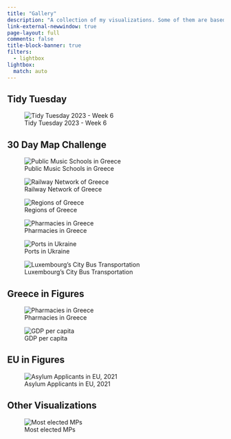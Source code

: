 ```yaml
---
title: "Gallery"
description: "A collection of my visualizations. Some of them are based on popular challenges such as [#TidyTuesday](https://github.com/rfordatascience/tidytuesday) and [#30DayMapChallenge](https://github.com/tjukanovt/30DayMapChallenge). The collection is not restricted to those, as I find from time to time interesting datasets to work with."
link-external-newwindow: true
page-layout: full
comments: false
title-block-banner: true
filters:
  - lightbox
lightbox:
  match: auto
---
```


## Tidy  Tuesday

::: {.grid}

::: {.g-col-12 .g-col-md-4}
![Tidy Tuesday 2023 - Week 6](images/w6-2023-tt.png)
:::



:::



## 30  Day  Map  Challenge

::: {.grid}

::: {.g-col-12 .g-col-md-4}
![Public Music Schools in Greece](images/d1-2022-30dmc.png){group="30dmc"}

:::

::: {.g-col-12 .g-col-md-4}
![Railway Network of Greece](images/d2-2022-30dmc.png){group="30dmc"}
:::

::: {.g-col-12 .g-col-md-4}
![Regions of Greece](images/d3-2022-30dmc.png){group="30dmc"}
:::

::: {.g-col-12 .g-col-md-4}
![Pharmacies in Greece](images/d4-2022-30dmc.png){group="30dmc"}
:::

::: {.g-col-12 .g-col-md-4}
![Ports in Ukraine](images/d5-2022-30dmc.png){group="30dmc"}
:::

::: {.g-col-12 .g-col-md-4}
![Luxembourg's City Bus Transportation](images/d6-2022-30dmc.png){group="30dmc"}
:::

:::

## Greece in Figures

:::{.grid}

::: {.g-col-12 .g-col-md-4}
![Pharmacies in Greece](images/d4-2022-30dmc.png){group="greece"}
:::

::: {.g-col-12 .g-col-md-4}
![GDP per capita](images/GIF-1.png){group="greece"}
:::


:::



## EU in Figures

:::{.grid}
::: {.g-col-12 .g-col-md-4}
![Asylum Applicants in EU, 2021](notebooks/2023-01-08-Asylum-Applicants/2022-01-08-Asylum-Applicants_files/figure-html/unnamed-chunk-7-1.png){group="other"}

:::
:::

## Other  Visualizations

::: {.grid}

::: {.g-col-12 .g-col-md-4}
![Most elected MPs](notebooks/2022-10-10-EDA-Greek-Parliament/2022-10-10-EDA-Greek-Parliament_files/figure-html/fig-1.png){group="other"}
:::

::: {.g-col-12 .g-col-md-4}

:::

:::